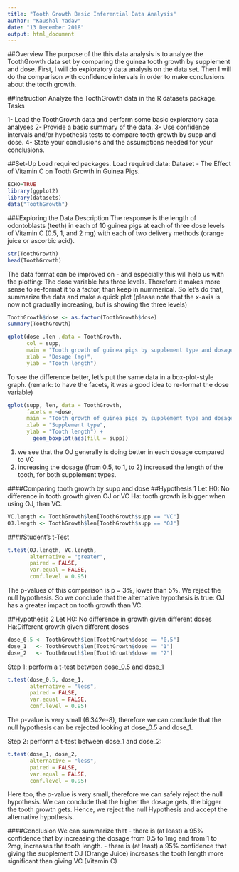 ---
title: "Tooth Growth Basic Inferential Data Analysis"
author: "Kaushal Yadav"
date: "13 December 2018"
output: html_document
---

##Overview
The purpose of the this data analysis is to analyze the ToothGrowth data set by
comparing the guinea tooth growth by supplement and dose. First, I will do
exploratory data analysis on the data set. Then I will do the comparison with
confidence intervals in order to make conclusions about the tooth growth.

##Instruction
Analyze the ToothGrowth data in the R datasets package. Tasks

1- Load the ToothGrowth data and perform some basic exploratory data analyses
2- Provide a basic summary of the data.
3- Use confidence intervals and/or hypothesis tests to compare tooth growth by supp and dose.
4- State your conclusions and the assumptions needed for your conclusions.

##Set-Up
Load required packages.
Load required data: Dataset - The Effect of Vitamin C on Tooth Growth in Guinea Pigs.
```{r}
ECHO=TRUE
library(ggplot2)
library(datasets)
data("ToothGrowth")
```

###Exploring the Data
Description The response is the length of odontoblasts (teeth) in each of 10 guinea pigs at each of three dose levels of Vitamin C (0.5, 1, and 2 mg) with each of two delivery methods (orange juice or ascorbic acid).
```{r}
str(ToothGrowth)
head(ToothGrowth)
```
The data format can be improved on - and especially this will help us with the plotting: The dose variable has three levels. Therefore it makes more sense to re-format it to a factor, than keep in nummerical.
So let’s do that, summarize the data and make a quick plot (please note that the x-axis is now not gradually increasing, but is showing the three levels)
```{r}
ToothGrowth$dose <- as.factor(ToothGrowth$dose)
summary(ToothGrowth)
```

```{r}
qplot(dose ,len ,data = ToothGrowth, 
      col = supp, 
      main = "Tooth growth of guinea pigs by supplement type and dosage (mg)", 
      xlab = "Dosage (mg)", 
      ylab = "Tooth length")
```
To see the difference better, let’s put the same data in a box-plot-style graph. (remark: to have the facets, it was a good idea to re-format the dose variable)
```{r}
qplot(supp, len, data = ToothGrowth, 
      facets = ~dose, 
      main = "Tooth growth of guinea pigs by supplement type and dosage (mg)", 
      xlab = "Supplement type", 
      ylab = "Tooth length") + 
        geom_boxplot(aes(fill = supp))
```
1. we see that the OJ generally is doing better in each dosage compared to VC
2. increasing the dosage (from 0.5, to 1, to 2) increased the length of the tooth, for both supplement types.

####Comparing tooth growth by supp and dose
##Hypothesis 1
Let H0: No difference in tooth growth given OJ or VC
Ha: tooth growth is bigger when using OJ, than VC.
```{r}
VC.length <- ToothGrowth$len[ToothGrowth$supp == "VC"]
OJ.length <- ToothGrowth$len[ToothGrowth$supp == "OJ"]
```
####Student's t-Test
```{r}
t.test(OJ.length, VC.length, 
       alternative = "greater",
       paired = FALSE,
       var.equal = FALSE,
       conf.level = 0.95)
```
The p-values of this comparison is p = 3%, lower than 5%. We reject the null hypothesis.
So we conclude that the alternative hypothesis is true: OJ has a greater impact on tooth growth than VC.

##Hypothesis 2
Let H0: No difference in growth given different doses
Ha:Different growth given different doses
```{r}
dose_0.5 <- ToothGrowth$len[ToothGrowth$dose == "0.5"]
dose_1   <- ToothGrowth$len[ToothGrowth$dose == "1"]
dose_2   <- ToothGrowth$len[ToothGrowth$dose == "2"]
```
Step 1: perform a t-test between dose_0.5 and dose_1
```{r}
t.test(dose_0.5, dose_1, 
       alternative = "less",
       paired = FALSE,
       var.equal = FALSE,
       conf.level = 0.95)
```
The p-value is very small (6.342e-8), therefore we can conclude that the null hypothesis can be rejected looking at dose_0.5 and dose_1.

Step 2: perform a t-test between dose_1 and dose_2:
```{r}
t.test(dose_1, dose_2, 
       alternative = "less",
       paired = FALSE,
       var.equal = FALSE,
       conf.level = 0.95)
```
Here too, the p-value is very small, therefore we can safely reject the null hypothesis.
We can conclude that the higher the dosage gets, the bigger the tooth growth gets. Hence, we reject the null Hypothesis and accept the alternative hypothesis.

####Conclusion
We can summarize that
- there is (at least) a 95% confidence that by increasing the dosage from 0.5 to 1mg and from 1 to 2mg, increases the tooth length.
- there is (at least) a 95% confidence that giving the supplement OJ (Orange Juice) increases the tooth length more significant than giving VC (Vitamin C)


